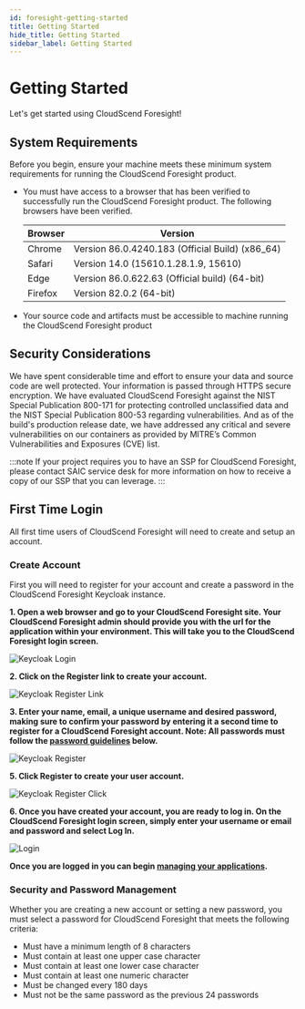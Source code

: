 ```yaml
---
id: foresight-getting-started
title: Getting Started
hide_title: Getting Started
sidebar_label: Getting Started
---
```


# Getting Started

Let's get started using CloudScend Foresight!

## System Requirements

Before you begin, ensure your machine meets these minimum system requirements for running the CloudScend Foresight product.

- You must have access to a browser that has been verified to successfully run the CloudScend Foresight product. The following browsers have been verified.

  | Browser | Version                                         |
  | ------- | ----------------------------------------------- |
  | Chrome  | Version 86.0.4240.183 (Official Build) (x86_64) |
  | Safari  | Version 14.0 (15610.1.28.1.9, 15610)            |
  | Edge    | Version 86.0.622.63 (Official build) (64-bit)   |
  | Firefox | Version 82.0.2 (64-bit)                         |

- Your source code and artifacts must be accessible to machine running the CloudScend Foresight product

## Security Considerations

We have spent considerable time and effort to ensure your data and source code are well protected. Your information is passed through HTTPS secure encryption. We have evaluated CloudScend Foresight against the NIST Special Publication 800-171 for protecting controlled unclassified data and the NIST Special Publication 800-53 regarding vulnerabilities. And as of the build's production release date, we have addressed any critical and severe vulnerabilities on our containers as provided by MITRE’s Common Vulnerabilities and Exposures (CVE) list.

:::note
If your project requires you to have an SSP for CloudScend Foresight, please contact SAIC service desk for more information on how to receive a copy of our SSP that you can leverage.
:::

## First Time Login

All first time users of CloudScend Foresight will need to create and setup an account.

### Create Account

First you will need to register for your account and create a password in the CloudScend Foresight Keycloak instance.

**1. Open a web browser and go to your CloudScend Foresight site. Your CloudScend Foresight admin should provide you with the url for the application within your environment. This will take you to the CloudScend Foresight login screen.**

![Keycloak Login](/img/KeyCloakLogin.png)

**2. Click on the Register link to create your account.**

![Keycloak Register Link](/img/KeyCloakRegisterLink.png)

**3. Enter your name, email, a unique username and desired password, making sure to confirm your password by entering it a second time to register for a CloudScend Foresight account. Note: All passwords must follow the [password guidelines](#security-and-password-management) below.**

![Keycloak Register](/img/KeyCloakRegisterScreen.png)

**5. Click Register to create your user account.**

![Keycloak Register Click](/img/KeyCloakRegisterClick.png)

**6. Once you have created your account, you are ready to log in. On the CloudScend Foresight login screen, simply enter your username or email and password and select Log In.**

![Login](/img/Login.png)

**Once you are logged in you can begin [managing your applications](foresight-managing-apps.mdx).**

<!---Please play the video to see a calculator add 2+2 _This is just an example video to see how video works in environment_


<video width="320" height="240" controls>
  <source
    src={require("../static/img/calculator.mp4").default}
    type="video/mp4"
  ></source>
</video>
--->

### Security and Password Management

Whether you are creating a new account or setting a new password, you must select a password for CloudScend Foresight that meets the following criteria:

- Must have a minimum length of 8 characters
- Must contain at least one upper case character
- Must contain at least one lower case character
- Must contain at least one numeric character
- Must be changed every 180 days
- Must not be the same password as the previous 24 passwords
